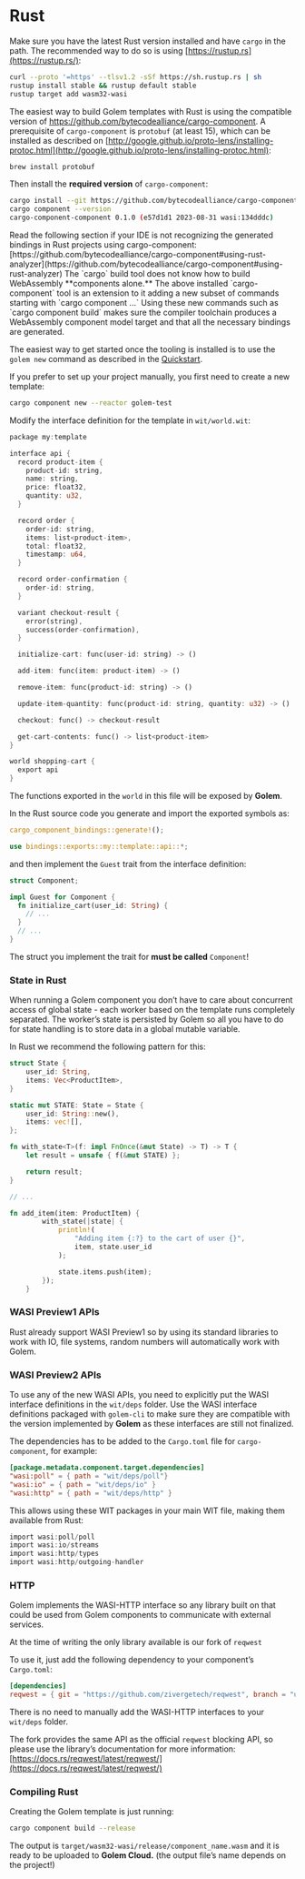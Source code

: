 
# Rust

Make sure you have the latest Rust version installed and have `cargo` in the path. The recommended way to do so is using [https://rustup.rs](https://rustup.rs/):

```bash
curl --proto '=https' --tlsv1.2 -sSf https://sh.rustup.rs | sh
rustup install stable && rustup default stable
rustup target add wasm32-wasi
```

The easiest way to build Golem templates with Rust is using the compatible version of https://github.com/bytecodealliance/cargo-component. A prerequisite of `cargo-component` is `protobuf` (at least 15), which can be installed as described on [http://google.github.io/proto-lens/installing-protoc.html](http://google.github.io/proto-lens/installing-protoc.html):

```bash
brew install protobuf
```

Then install the **required version** of `cargo-component`:

```bash
cargo install --git https://github.com/bytecodealliance/cargo-component cargo-component --rev e57d1d1405ed2d76f1f3d8647480dea700379ff8 --locked --force
cargo component --version
cargo-component-component 0.1.0 (e57d1d1 2023-08-31 wasi:134dddc)
```

<Callout>
  Read the following section if your IDE is not recognizing the generated bindings in Rust projects using cargo-component: [https://github.com/bytecodealliance/cargo-component#using-rust-analyzer](https://github.com/bytecodealliance/cargo-component#using-rust-analyzer)
</Callout>

<Callout>
  The `cargo` build tool does not know how to build WebAssembly **components alone.** The above installed `cargo-component` tool is an extension to it adding a new subset of commands starting with `cargo component ...`
  Using these new commands such as `cargo component build` makes sure the compiler toolchain produces a WebAssembly component model target and that all the necessary bindings are generated.
</Callout>

The easiest way to get started once the tooling is installed is to use the `golem new` command as described in the [Quickstart](/getting-started/quickstart). 

If you prefer to set up your project manually, you first need to create a new template:

```bash
cargo component new --reactor golem-test
```

Modify the interface definition for the template in `wit/world.wit`:

```rust
package my:template

interface api {
  record product-item {
    product-id: string,
    name: string,
    price: float32,
    quantity: u32,
  }

  record order {
    order-id: string,
    items: list<product-item>,
    total: float32,
    timestamp: u64,
  }

  record order-confirmation {
    order-id: string,
  }

  variant checkout-result {
    error(string),
    success(order-confirmation),
  }

  initialize-cart: func(user-id: string) -> ()

  add-item: func(item: product-item) -> ()

  remove-item: func(product-id: string) -> ()

  update-item-quantity: func(product-id: string, quantity: u32) -> ()

  checkout: func() -> checkout-result

  get-cart-contents: func() -> list<product-item>
}

world shopping-cart {
  export api
}
```

The functions exported in the `world` in this file will be exposed by **Golem**.

In the Rust source code you generate and import the exported symbols as:

```rust
cargo_component_bindings::generate!();

use bindings::exports::my::template::api::*;
```

and then implement the `Guest` trait from the interface definition:

```rust
struct Component;

impl Guest for Component {
  fn initialize_cart(user_id: String) {
    // ... 
  }
  // ...
}
```

The struct you implement the trait for **must be called** `Component`!

### State in Rust

When running a Golem component you don’t have to care about concurrent access of global state - each worker based on the template runs completely separated. The worker’s state is persisted by Golem so all you have to do for state handling is to store data in a global mutable variable.

In Rust we recommend the following pattern for this:

```rust
struct State {
    user_id: String,
    items: Vec<ProductItem>,
}

static mut STATE: State = State {
    user_id: String::new(),
    items: vec![],
};

fn with_state<T>(f: impl FnOnce(&mut State) -> T) -> T {
    let result = unsafe { f(&mut STATE) };

    return result;
}

// ...

fn add_item(item: ProductItem) {
        with_state(|state| {
            println!(
                "Adding item {:?} to the cart of user {}",
                item, state.user_id
            );

            state.items.push(item);
        });
    }
```

### WASI Preview1 APIs

Rust already support WASI Preview1 so by using its standard libraries to work with IO, file systems, random numbers will automatically work with Golem.

### WASI Preview2 APIs

To use any of the new WASI APIs, you need to explicitly put the WASI interface definitions in the `wit/deps` folder. Use the WASI interface definitions packaged with `golem-cli` to make sure they are compatible with the version implemented by **Golem** as these interfaces are still not finalized.

The dependencies has to be added to the `Cargo.toml` file for `cargo-component`, for example:

```toml
[package.metadata.component.target.dependencies]
"wasi:poll" = { path = "wit/deps/poll"}
"wasi:io" = { path = "wit/deps/io" }
"wasi:http" = { path = "wit/deps/http" }
```

This allows using these WIT packages in your main WIT file, making them available from Rust:

```rust
import wasi:poll/poll
import wasi:io/streams
import wasi:http/types
import wasi:http/outgoing-handler
```

### HTTP

Golem implements the WASI-HTTP interface so any library built on that could be used from Golem components to communicate with external services.

At the time of writing the only library available is our fork of `reqwest`

To use it, just add the following dependency to your component’s `Cargo.toml`:

```toml
[dependencies]
reqwest = { git = "https://github.com/zivergetech/reqwest", branch = "update-aug-2023", features = ["json"] }
```

There is no need to manually add the WASI-HTTP interfaces to your `wit/deps` folder. 

The fork provides the same API as the official `reqwest` blocking API, so please use the library’s documentation for more information: [https://docs.rs/reqwest/latest/reqwest/](https://docs.rs/reqwest/latest/reqwest/)

### Compiling Rust

Creating the Golem template is just running:

```bash
cargo component build --release
```

The output is `target/wasm32-wasi/release/component_name.wasm` and it is ready to be uploaded to **Golem Cloud.** (the output file’s name depends on the project!)